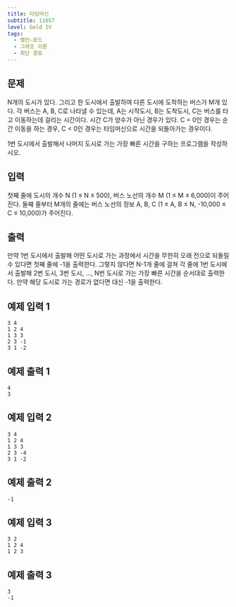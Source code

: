 ```yaml
---
title: 타임머신
subtitle: 11657
level: Gold IV
tags:
  - 벨만–포드
  - 그래프 이론
  - 최단 경로
---
```


## 문제

N개의 도시가 있다. 그리고 한 도시에서 출발하여 다른 도시에 도착하는 버스가 M개 있다. 각 버스는 A, B, C로 나타낼 수 있는데, A는 시작도시, B는 도착도시, C는 버스를 타고 이동하는데 걸리는 시간이다. 시간 C가 양수가 아닌 경우가 있다. C = 0인 경우는 순간 이동을 하는 경우, C < 0인 경우는 타임머신으로 시간을 되돌아가는 경우이다.

1번 도시에서 출발해서 나머지 도시로 가는 가장 빠른 시간을 구하는 프로그램을 작성하시오.

## 입력

첫째 줄에 도시의 개수 N (1 ≤ N ≤ 500), 버스 노선의 개수 M (1 ≤ M ≤ 6,000)이 주어진다. 둘째 줄부터 M개의 줄에는 버스 노선의 정보 A, B, C (1 ≤ A, B ≤ N, -10,000 ≤ C ≤ 10,000)가 주어진다.

## 출력

만약 1번 도시에서 출발해 어떤 도시로 가는 과정에서 시간을 무한히 오래 전으로 되돌릴 수 있다면 첫째 줄에 -1을 출력한다. 그렇지 않다면 N-1개 줄에 걸쳐 각 줄에 1번 도시에서 출발해 2번 도시, 3번 도시, ..., N번 도시로 가는 가장 빠른 시간을 순서대로 출력한다. 만약 해당 도시로 가는 경로가 없다면 대신 -1을 출력한다.

## 예제 입력 1

```
3 4
1 2 4
1 3 3
2 3 -1
3 1 -2
```

## 예제 출력 1

```
4
3
```

## 예제 입력 2

```
3 4
1 2 4
1 3 3
2 3 -4
3 1 -2
```

## 예제 출력 2

```
-1
```

## 예제 입력 3

```
3 2
1 2 4
1 2 3
```

## 예제 출력 3

```
3
-1
```
